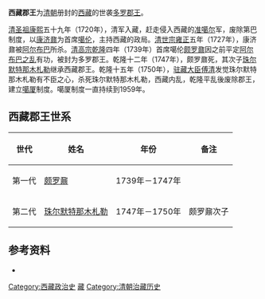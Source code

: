'''西藏郡王'''为[[清朝|清朝]]册封的[[西藏|西藏]]的世袭[[多罗郡王|多罗郡王]]。

[[清圣祖|清圣祖]][[康熙|康熙]]五十九年（1720年），清军入藏，赶走侵入西藏的[[准噶尔|准噶尔]]军，废除第巴制度，以[[康济鼐|康济鼐]]为首席[[噶伦|噶伦]]，主持西藏的政局。[[清世宗|清世宗]][[雍正|雍正]]五年（1727年），康济鼐被[[阿尔布巴|阿尔布巴]]所杀。[[清高宗|清高宗]][[乾隆|乾隆]]四年（1739年）首席噶伦[[颇罗鼐|颇罗鼐]]因之前平定[[阿尔布巴之乱|阿尔布巴之乱]]有功，被封为多罗郡王。乾隆十二年（1747年），颇罗鼐死，其次子[[珠尔默特那木札勒|珠尔默特那木札勒]]继承西藏郡王。乾隆十五年（1750年），[[驻藏大臣|驻藏大臣]][[傅清|傅清]]发觉珠尔默特那木札勒有不臣之心，杀死珠尔默特那木札勒，西藏内乱，乾隆平乱後废除郡王，建立[[噶厦|噶厦]]制度。噶厦制度一直持续到1959年。

== 西藏郡王世系 ==
{| class="wikitable"
|-
! 世代 !! 姓名 !! 年份 !! 备注
|-
| 第一代 || [[颇罗鼐|颇罗鼐]] || 1739年－1747年 || 
|-
| 第二代 || [[珠尔默特那木札勒|珠尔默特那木札勒]] || 1747年－1750年 || 颇罗鼐次子
|}

== 参考资料 ==
{{reflistH}}
* {{cite book|title=《中国历史大辞典》 |author=[[郑天挺|郑天挺]]、[[谭其骧|谭其骧]]主编|publisher=上海辞书出版社}}
{{reflistF}}

[[Category:西藏政治史|Category:西藏政治史]]
[[Category:清朝外藩郡王|藏]]
[[Category:清朝治藏历史|Category:清朝治藏历史]]